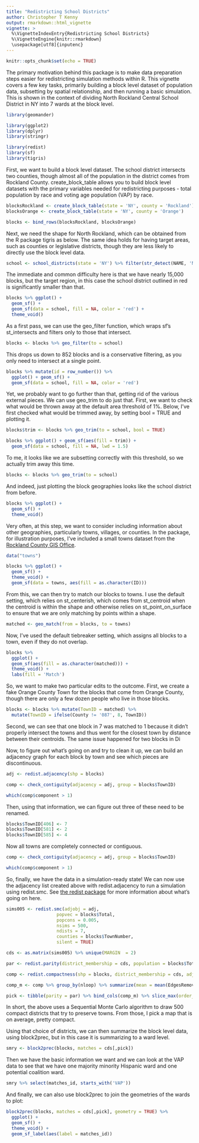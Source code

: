```yaml
---
title: "Redistricting School Districts"
author: Christopher T Kenny
output: rmarkdown::html_vignette
vignette: >
  %\VignetteIndexEntry{Redistricting School Districts}
  %\VignetteEngine{knitr::rmarkdown}
  \usepackage[utf8]{inputenc}
---
```


```r
knitr::opts_chunk$set(echo = TRUE)
```

The primary motivation behind this package is to make data preparation steps easier for redistricting simulation methods within R. This vignette covers a few key tasks, primarily building a block level dataset of population data, subsetting by spatial relationship, and then running a basic simulation. This is shown in the context of dividing North Rockland Central School District in NY into 7 wards at the block level. 


```r
library(geomander)

library(ggplot2)
library(dplyr)
library(stringr)

library(redist)
library(sf)
library(tigris)
```


First, we want to build a block level dataset. The school district intersects two counties, though almost all of the population in the district comes from Rockland County. create_block_table allows you to build block level datasets with the primary variables needed for redistricting purposes - total population by race and voting age population (VAP) by race.
```r
blocksRockland <- create_block_table(state = 'NY', county = 'Rockland')
blocksOrange <- create_block_table(state = 'NY', county = 'Orange')

blocks <- bind_rows(blocksRockland, blocksOrange)
```

Next, we need the shape for North Rockland, which can be obtained from the R package tigris as below. The same idea holds for having target areas, such as counties or legislative districts, though they are less likely to directly use the block level data.
```r
school <- school_districts(state = 'NY') %>% filter(str_detect(NAME, 'North Rockland'))
```
The immediate and common difficulty here is that we have nearly 15,000 blocks, but the target region, in this case the school district outlined in red is significantly smaller than that.
```r
blocks %>% ggplot() + 
  geom_sf() +
  geom_sf(data = school, fill = NA, color = 'red') +
  theme_void()
```
As a first pass, we can use the geo_filter function, which wraps sf's st_intersects and filters only to those that intersect.
```r
blocks <- blocks %>% geo_filter(to = school)
```

This drops us down to 852 blocks and is a conservative filtering, as you only need to intersect at a single point.
```r
blocks %>% mutate(id = row_number()) %>% 
  ggplot() + geom_sf() +
  geom_sf(data = school, fill = NA, color = 'red') 
```
Yet, we probably want to go further than that, getting rid of the various external pieces.
We can use geo_trim to do just that. First, we want to check what would be thrown away at the default area threshold of 1%. Below, I've first checked what would be trimmed away, by setting bool = TRUE and plotting it.
```r
blocks$trim <- blocks %>% geo_trim(to = school, bool = TRUE)

blocks %>% ggplot() + geom_sf(aes(fill = trim)) + 
  geom_sf(data = school, fill = NA, lwd = 1.5)
```

To me, it looks like we are subsetting correctly with this threshold, so we actually trim away this time.
```r
blocks <- blocks %>% geo_trim(to = school)
```
And indeed, just plotting the block geographies looks like the school district from before.
```r
blocks %>% ggplot() +
  geom_sf() +
  theme_void()
```

Very often, at this step, we want to consider including information about other geographies, particularly towns, villages, or counties. In the package, for illustration purposes, I've included a small towns dataset from the [Rockland County GIS Office](https://www.rocklandgis.com/portal/apps/sites/#/data/items/746ec7870a0b4f46b168e07369e79a27).
```r
data("towns")

blocks %>% ggplot() +
  geom_sf() +
  theme_void() +
  geom_sf(data = towns, aes(fill = as.character(ID)))
```

From this, we can then try to match our blocks to towns. I use the default setting, which relies on st_centerish, which comes from st_centroid when the centroid is within the shape and otherwise relies on st_point_on_surface to ensure that we are only matching by points within a shape.
```r
matched <- geo_match(from = blocks, to = towns)
```

Now, I've used the default tiebreaker setting, which assigns all blocks to a town, even if they do not overlap.
```r
blocks %>% 
  ggplot() +
  geom_sf(aes(fill = as.character(matched))) +
  theme_void() +
  labs(fill = 'Match')
```
So, we want to make two particular edits to the outcome. First, we create a fake Orange County Town for the blocks that come from Orange County, though there are only a few dozen people who live in those blocks.
```r
blocks <- blocks %>% mutate(TownID = matched) %>% 
  mutate(TownID = ifelse(County != '087', 8, TownID)) 
```

Second, we can see that one block in 7 was matched to 1 because it didn't properly intersect the towns and thus went for the closest town by distance between their centroids. The same issue happened for two blocks in Di

Now, to figure out what's going on and try to clean it up, we can build an adjacency graph for each block by town and see which pieces are discontinuous.

```r
adj <- redist.adjacency(shp = blocks)

comp <- check_contiguity(adjacency = adj, group = blocks$TownID)

which(comp$component > 1)
```

Then, using that information, we can figure out three of these need to be renamed.
```r
blocks$TownID[406] <- 7
blocks$TownID[581] <- 2
blocks$TownID[585] <- 4
```

Now all towns are completely connected or contiguous.
```r
comp <- check_contiguity(adjacency = adj, group = blocks$TownID)

which(comp$component > 1)
```

So, finally, we have the data in a simulation-ready state! We can now use the adjacency list created above with redist.adjacency to run a simulation using redist.smc. See [the redist package](http://kosukeimai.github.io/redist/) for more information about what's going on here.
```r
sims005 <- redist.smc(adjobj = adj, 
                   popvec = blocks$Total, 
                   popcons = 0.005, 
                   nsims = 500,
                   ndists = 7, 
                   counties = blocks$TownNumber,
                   silent = TRUE)

cds <- as.matrix(sims005) %>% unique(MARGIN  = 2)

par <- redist.parity(district_membership = cds, population = blocks$Total)

comp <- redist.compactness(shp = blocks, district_membership = cds, adjacency = adj, measure = 'EdgesRemoved')

comp_m <- comp %>% group_by(nloop) %>% summarize(mean = mean(EdgesRemoved))

pick <- tibble(parity = par) %>% bind_cols(comp_m) %>% slice_max(order_by = mean, n = 1) %>% pull(nloop)
```

In short, the above uses a Sequential Monte Carlo algorithm to draw 500 compact districts that try to preserve towns. From those, I pick a map that is on average, pretty compact.

Using that choice of districts, we can then summarize the block level data, using block2prec, but in this case it is summarizing to a ward level.
```r
smry <- block2prec(blocks, matches = cds[,pick])
```

Then we have the basic information we want and we can look at the VAP data to see that we have one majority minority Hispanic ward and one potential coalition ward.
```r
smry %>% select(matches_id, starts_with('VAP'))
```
And finally, we can also use block2prec to join the geometries of the wards to plot:
```r
block2prec(blocks, matches = cds[,pick], geometry = TRUE) %>% 
  ggplot() + 
  geom_sf() + 
  theme_void() +
  geom_sf_label(aes(label = matches_id))
```


